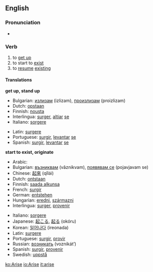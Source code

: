 ==English==
===Pronunciation===
*{{IPA|/əˈraɪz/}}

===Verb===
{{irregverb|'''to arise'''|'''[[arises]]'''|'''[[arose]]'''|'''[[arisen]]'''|'''[[arising]]'''}}

# to [[get up]]
# to start to [[exist]]
# to [[resume]] [[exist]]ing

====Translations====
'''get up, stand up'''
{{top}}
*Bulgarian: [[излизам]] (izlizam), [[произлизам]] (proizlizam)
*Dutch: [[opstaan]]
*Finnish: [[nousta]]
*Interlingua: [[surger]], [[altiar]] [[se]]
*Italiano: [[sorgere]]
{{mid}}
*Latin: [[surgere]]
*Portuguese: [[surgir]], [[levantar]] [[se]]
*Spanish: [[surgir]], [[levantar]] [[se]]
{{bottom}}

'''start to exist, originate'''
{{top}}
*Arabic: {{ARchar|[[نهض]]}} {{Unicode|(náhaɖa)}}
*Bulgarian: [[възниквам]] (vǎznikvam), [[появявам се]] (pojavjavam se)
*Chinese: [[起來]] (qǐlái)
*Dutch: [[ontstaan]]
*Finnish: [[saada alkunsa]]
*French: [[surgir]]
*German: [[entstehen]]
*Hungarian: [[eredni]], [[származni]]
*Interlingua: [[surger]], [[provenir]]
{{mid}}
*Italiano: [[sorgere]]
*Japanese: [[起こる]], [[起る]] (okóru)
*Korean: [[일어나다]] (ireonada)
*Latin: [[surgere]]
*Portuguese: [[surgir]], [[provir]]
*Russian: [[возникать]] (voznikát’)
*Spanish: [[surgir]], [[provenir]]
*Swedish: [[uppstå]]
{{bottom}}


[[ko:Arise]]
[[io:Arise]]
[[it:arise]]